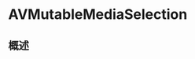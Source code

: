 # AVMutableMediaSelection

<ToBePolishedAfterTranslation />

<OriginalSource
  title="AVMutableMediaSelection"
  url="https://developer.apple.com/documentation/avfoundation/avmutablemediaselection"
  summary="表示资产上媒体选择选项的完整再现的可变对象"
/>

## 概述
